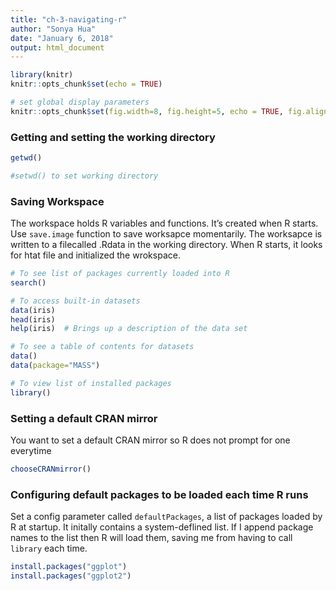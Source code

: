 ```yaml
---
title: "ch-3-navigating-r"
author: "Sonya Hua"
date: "January 6, 2018"
output: html_document
---
```


```r
library(knitr)
knitr::opts_chunk$set(echo = TRUE)

# set global display parameters
knitr::opts_chunk$set(fig.width=8, fig.height=5, echo = TRUE, fig.align="center") 
```

### Getting and setting the working directory

```r
getwd()

#setwd() to set working directory

```

### Saving Workspace

The workspace holds R variables and functions. It's created when R starts. Use `save.image` function to save worksapce momentarily. The worksapce is written to a filecalled .Rdata in the working directory. When R starts, it looks for htat file and initialized the wrokspace. 

```r
# To see list of packages currently loaded into R
search()

# To access built-in datasets
data(iris)
head(iris)
help(iris)  # Brings up a description of the data set

# To see a table of contents for datasets
data()
data(package="MASS")

# To view list of installed packages
library()
```


### Setting a default CRAN mirror

You want to set a default CRAN mirror so R does not prompt for one everytime

```r
chooseCRANmirror()
```

### Configuring default packages to be loaded each time R runs

Set a config parameter called `defaultPackages`, a list of packages loaded by R at startup. It initally contains a system-deflined list. If I append package names to the list then R will load them, saving me from having to call `library` each time.

```r
install.packages("ggplot")
install.packages("ggplot2")

```

